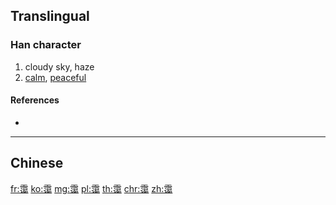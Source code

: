 {{character info/new}}
{{also|靄}}
==Translingual==

===Han character===
{{Han char|rn=173|rad=雨|as=11|sn=19|four=1072|canj=MBIVV|ids=⿱⻗谒}}

# cloudy sky, haze
# [[calm]], [[peaceful]]

====References====
* {{Han ref|kx=1378.041|hdz=64075.270|uh=972D|ud=38701}}

----

==Chinese==
{{zh-see|靄}}

[[fr:霭]]
[[ko:霭]]
[[mg:霭]]
[[pl:霭]]
[[th:霭]]
[[chr:霭]]
[[zh:霭]]